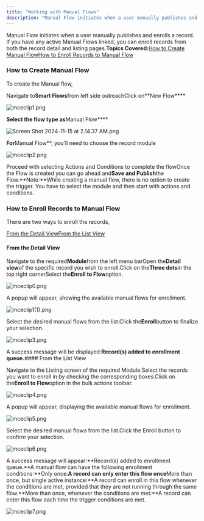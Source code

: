 ```yaml
---
title: "Working with Manual Flows"
description: "Manual Flow initiates when a user manually publishes and enrolls a record. If you have any active Manual Flows linked, you can enroll records from bot..."
---
```


Manual Flow initiates when a user manually publishes and enrolls a record. If you have any active Manual Flows linked, you can enroll records from both the record detail and listing pages.**Topics Covered:**[How to Create Manual Flow](https://support.salesmate.io/hc/en-us/articles/37578474205081-Working-with-Manual-Flows#h_01JBY8JK3DSKGCVM5K6YFYF0WF)[How to Enroll Records to Manual Flow](https://support.salesmate.io/hc/en-us/articles/37578474205081-Working-with-Manual-Flows#h_01JB8TJT0AW30BHQ1WAEKVRC3A)

### How to Create Manual Flow

To create the Manual flow,

Navigate to**Smart Flows**from left side outreachClick on**New Flow****

![mceclip1.png](./images/mceclip1-5.png)

**Select the flow type as**Manual Flow****

![Screen Shot 2024-11-15 at 2.14.37 AM.png](./images/Screen-Shot-2024-11-15-at-2.14.37-AM.png)

**For**Manual Flow**, you'll need to choose the record module

![mceclip2.png](./images/mceclip2-5.png)

Proceed with selecting Actions and Conditions to complete the flowOnce the Flow is created you can go ahead and**Save and Publish**the Flow.**Note:**While creating a manual flow, there is no option to create the trigger. You have to select the module and then start with actions and conditions.

### How to Enroll Records to Manual Flow

There are two ways to enroll the records,

[From the Detail View](https://support.salesmate.io/hc/en-us/articles/37578474205081-Working-with-Manual-Flows#01JBY8CWVD41PQYHY7VBDCBZBY)[From the List View](https://support.salesmate.io/hc/en-us/articles/37578474205081-Working-with-Manual-Flows#h_01JBVQ62RC2VR7WQ13SW4QVNFC)

#### From the Detail View

Navigate to the required**Module**from the left menu barOpen the**Detail view**of the specific record you wish to enroll.Click on the**Three dots**in the top right cornerSelect the**Enroll to Flow**option.

![mceclip0.png](./images/mceclip0-9.png)

A popup will appear, showing the available manual flows for enrollment.

![mceclip1(1).png](./images/mceclip11-2.png)

Select the desired manual flows from the list.Click the**Enroll**button to finalize your selection.

![mceclip3.png](./images/mceclip3-3.png)

A success message will be displayed:**Record(s) added to enrollment queue.**#### From the List View

Navigate to the Listing screen of the required Module.Select the records you want to enroll in by checking the corresponding boxes.Click on the**Enroll to Flow**option in the bulk actions toolbar.

![mceclip4.png](./images/mceclip4-2.png)

A popup will appear, displaying the available manual flows for enrollment.

![mceclip5.png](./images/mceclip5.png)

Select the desired manual flows from the list.Click the Enroll button to confirm your selection.

![mceclip6.png](./images/mceclip6-2.png)

A success message will appear:**Record(s) added to enrollment queue.**A manual flow can have the following enrollment conditions:**Only once:**A record can only enter this flow once**More than once, but single active instance:**A record can enroll in this flow whenever the conditions are met, provided that they are not running through the same flow.**More than once, whenever the conditions are met:**A record can enter this flow each time the trigger conditions are met.

![mceclip7.png](./images/mceclip7.png)

